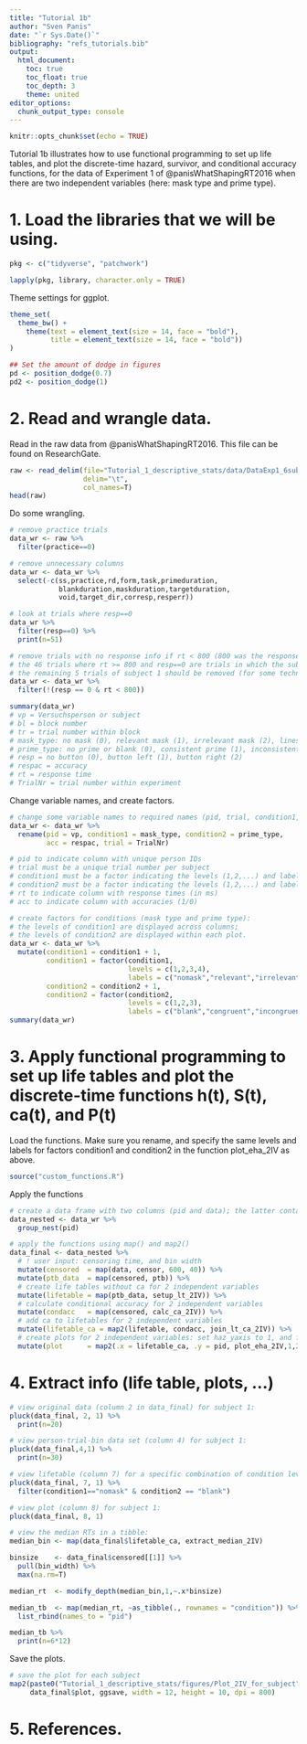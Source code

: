 ```yaml
---
title: "Tutorial 1b"
author: "Sven Panis"
date: "`r Sys.Date()`"
bibliography: "refs_tutorials.bib"
output:
  html_document:
    toc: true
    toc_float: true
    toc_depth: 3
    theme: united
editor_options: 
  chunk_output_type: console
---
```


```r
knitr::opts_chunk$set(echo = TRUE)
```

Tutorial 1b illustrates how to use functional programming to set up life tables, and plot the discrete-time hazard, survivor, and conditional accuracy functions, for the data of Experiment 1 of @panisWhatShapingRT2016 when there are two independent variables (here: mask type and prime type).

# 1. Load the libraries that we will be using. 

```r
pkg <- c("tidyverse", "patchwork")

lapply(pkg, library, character.only = TRUE)
```

Theme settings for ggplot.

```r
theme_set(
  theme_bw() +
    theme(text = element_text(size = 14, face = "bold"), 
          title = element_text(size = 14, face = "bold"))
)

## Set the amount of dodge in figures
pd <- position_dodge(0.7)
pd2 <- position_dodge(1)
```

# 2. Read and wrangle data.

Read in the raw data from @panisWhatShapingRT2016. This file can be found on ResearchGate.

```r
raw <- read_delim(file="Tutorial_1_descriptive_stats/data/DataExp1_6subjects.txt", 
                  delim="\t",
                  col_names=T) 
head(raw)
```

Do some wrangling.

```r
# remove practice trials
data_wr <- raw %>% 
  filter(practice==0) 

# remove unnecessary columns
data_wr <- data_wr %>% 
  select(-c(ss,practice,rd,form,task,primeduration,
            blankduration,maskduration,targetduration,
            void,target_dir,corresp,resperr))

# look at trials where resp==0
data_wr %>% 
  filter(resp==0) %>% 
  print(n=51)

# remove trials with no response info if rt < 800 (800 was the response deadline in each trial):
# the 46 trials where rt >= 800 and resp==0 are trials in which the subject did not respond; these should not be deleted because they will be treated as right-censored observations in EHA!
# the remaining 5 trials of subject 1 should be removed (for some technical reason the resp (1 or 2) was not recorded; perhaps (s)he pressed both buttons at the same time...)
data_wr <- data_wr %>% 
  filter(!(resp == 0 & rt < 800))

summary(data_wr)
# vp = Versuchsperson or subject
# bl = block number
# tr = trial number within block
# mask_type: no mask (0), relevant mask (1), irrelevant mask (2), lines mask (3)
# prime_type: no prime or blank (0), consistent prime (1), inconsistent prime (2)
# resp = no button (0), button left (1), button right (2) 
# respac = accuracy
# rt = response time
# TrialNr = trial number within experiment
```

Change variable names, and create factors.

```r
# change some variable names to required names (pid, trial, condition1, condition2, rt, and acc)
data_wr <- data_wr %>% 
  rename(pid = vp, condition1 = mask_type, condition2 = prime_type, 
         acc = respac, trial = TrialNr)

# pid to indicate column with unique person IDs
# trial must be a unique trial number per subject
# condition1 must be a factor indicating the levels (1,2,...) and labels of the first independent variable (here: mask_type)
# condition2 must be a factor indicating the levels (1,2,...) and labels of the second independent variable (here: prime_type)
# rt to indicate column with response times (in ms)
# acc to indicate column with accuracies (1/0)

# create factors for conditions (mask type and prime type): 
# the levels of condition1 are displayed across columns; 
# the levels of condition2 are displayed within each plot.
data_wr <- data_wr %>% 
  mutate(condition1 = condition1 + 1, 
         condition1 = factor(condition1, 
                             levels = c(1,2,3,4), 
                             labels = c("nomask","relevant","irrelevant","lines")),
         condition2 = condition2 + 1, 
         condition2 = factor(condition2, 
                             levels = c(1,2,3), 
                             labels = c("blank","congruent","incongruent")))
summary(data_wr)
```

# 3. Apply functional programming to set up life tables and plot the discrete-time functions h(t), S(t), ca(t), and P(t)

Load the functions. Make sure you rename, and specify the same levels and labels for factors condition1 and condition2 in the function plot_eha_2IV as above.

```r
source("custom_functions.R")
```

Apply the functions

```r
# create a data frame with two columns (pid and data); the latter contains a list of nested data frames
data_nested <- data_wr %>% 
  group_nest(pid)

# apply the functions using map() and map2()
data_final <- data_nested %>% 
  # ! user input: censoring time, and bin width
  mutate(censored  = map(data, censor, 600, 40)) %>%   
  mutate(ptb_data  = map(censored, ptb)) %>%           
  # create life tables without ca for 2 independent variables
  mutate(lifetable = map(ptb_data, setup_lt_2IV)) %>%    
  # calculate conditional accuracy for 2 independent variables
  mutate(condacc   = map(censored, calc_ca_2IV)) %>%       
  # add ca to lifetables for 2 independent variables
  mutate(lifetable_ca = map2(lifetable, condacc, join_lt_ca_2IV)) %>%  
  # create plots for 2 independent variables: set haz_yaxis to 1, and first_bin_shown to 2
  mutate(plot      = map2(.x = lifetable_ca, .y = pid, plot_eha_2IV,1,2))  
```

# 4. Extract info (life table, plots, ...)

```r
# view original data (column 2 in data_final) for subject 1:
pluck(data_final, 2, 1) %>% 
  print(n=20)

# view person-trial-bin data set (column 4) for subject 1:
pluck(data_final,4,1) %>% 
  print(n=30)

# view lifetable (column 7) for a specific combination of condition levels for subject 1:
pluck(data_final, 7, 1) %>% 
  filter(condition1=="nomask" & condition2 == "blank")

# view plot (column 8) for subject 1:
pluck(data_final, 8, 1)

# view the median RTs in a tibble:
median_bin <- map(data_final$lifetable_ca, extract_median_2IV)

binsize    <- data_final$censored[[1]] %>% 
  pull(bin_width) %>% 
  max(na.rm=T)

median_rt  <- modify_depth(median_bin,1,~.x*binsize)

median_tb  <- map(median_rt, ~as_tibble(., rownames = "condition")) %>% 
  list_rbind(names_to = "pid")

median_tb %>% 
  print(n=6*12)
```

Save the plots.

```r
# save the plot for each subject
map2(paste0("Tutorial_1_descriptive_stats/figures/Plot_2IV_for_subject", data_final$pid, "_PanisSchmidt.png"), 
     data_final$plot, ggsave, width = 12, height = 10, dpi = 800)
```

# 5. References.
